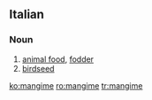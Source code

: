 ==Italian==

===Noun===
{{it-noun|mangim|m|e|i}}

# [[animal food]], [[fodder]]
# [[birdseed]]

[[ko:mangime]]
[[ro:mangime]]
[[tr:mangime]]